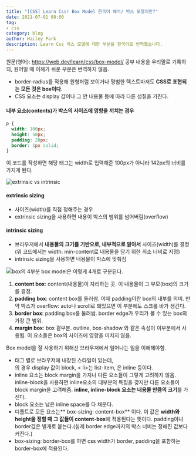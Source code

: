 ```yaml
---
title: "[CSS] Learn Css! Box Model 한국어 해석/ 박스 모델이란?"
date: 2021-07-01 08:00
tag:
- css
category: blog
author: Hailey Park
description: Learn Css 박스 모델에 대한 부분을 한국어로 번역했습니다.
---
```


원문(영어): https://web.dev/learn/css/box-model/
공부 내용을 우리말로 기록하되, 원어일 때 이해가 쉬운 부분은 번역하지 않음.


- border-radius를 적용해 원형처럼 보이거나 평범한 텍스트마저도 **CSS로 표현되는 모든 것은 box이다**.  
- CSS 요소는 display 값이나 그 안 내용물 등에 따라 다른 성질을 가진다. 

#### 내부 요소(contents)가 박스의 사이즈에 영향을 끼치는 경우
```css
p {
  width: 100px;
  height: 50px;
  padding: 20px;
  border: 1px solid;
}
```
이 코드를 작성하면 해당 태그는 width로 입력해준 100px가 아니라 142px의 너비를 가지게 된다. 

![extrinsic vs intrinsic](https://images.velog.io/images/hailey99/post/a7b20181-1e01-4a90-916f-43f53996f706/image.png)

#### extrinsic sizing
- 사이즈(width)를 직접 정해주는 경우
- extrinsic sizing을 사용하면 내용이 박스의 범위를 넘어버림(overflow)

#### intrinsic sizing
- 브라우저에서 **내용물의 크기를 기반으로, 내부적으로 알아서** 사이즈(width)를 결정 (위 코드에서는 width: min-content로 내용물을 담기 위한 최소 너비로 지정)
- intrinsic sizing을 사용하면 내용물이 박스에 맞춰짐


![box의 4부분](https://images.velog.io/images/hailey99/post/3e1ac3b5-d418-4fde-83b3-857adfcfeff4/image.png)
box model은 이렇게 4개로 구분된다.

1. **content box**: content(내용물)이 자리하는 곳. 이 내용물이 그 부모(box)의 크기를 결정.
2. **padding box**: content box를 둘러쌈. 이때 padding이란 box의 내부를 의미. 만약 박스가 overflow: auto나 scroll로 돼있으면 이 부분에도 스크롤 바가 생긴다. 
3. **border box**: padding box를 둘러쌈. border edge가 우리가 볼 수 있는 box의 가장 큰 범위.
4. **margin box**: box 겉부분. outline, box-shadow 와 같은 속성이 이부분에서 사용됨. 이 요소들은 box의 사이즈에 영향을 미치지 않음. 

Box model을 잘 사용하기 위해선 브라우저에서 일어나는 일을 이해해야함.
- 태그 별로 브라우저에 내장된 스타일이 있는데, <div>의 경우 display 값이 block, < li>는 list-item, <span>은 inline 등이다. 
- inline 요소는 block margin을 가지나 다른 요소들이 그렇게 고려하지 않음. inline-block을 사용하면 inline요소의 대부분의 특징을 갖지만 다른 요소들이 block margin을 고려해줌. **inline, inline-block 요소는 내용물 만큼의 크기**를 가진다.
- block 요소는 남은 inline space를 다 채운다.
- 디폴트로 모든 요소는** box-sizing: content-box** 이다. 이 값은 **width와 height을 정할 때 그 값들이 content-box**에 적용된다는 뜻이다. padding이나 border값은 별개로 붙는다.(실제 border edge까지의 박스 너비는 정해진 값보다 커진다.)
- box-sizing: border-box를 하면 css width가 border, padding을 포함하는 border-box에 적용된다. 